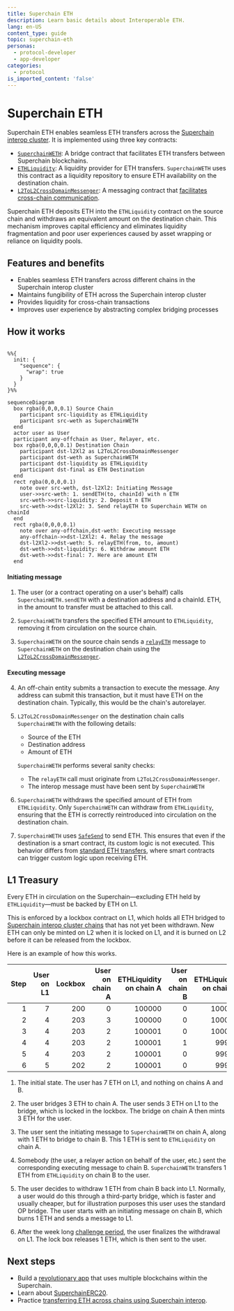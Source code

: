 ```yaml
---
title: Superchain ETH
description: Learn basic details about Interoperable ETH.
lang: en-US
content_type: guide
topic: superchain-eth
personas:
  - protocol-developer
  - app-developer
categories:
  - protocol
is_imported_content: 'false'
---
```




<InteropCallout />

# Superchain ETH

Superchain ETH enables seamless ETH transfers across the [Superchain interop cluster](/stack/interop/explainer#superchain-interop-cluster). It is implemented using three key contracts:

*   [`SuperchainWETH`](https://github.com/ethereum-optimism/optimism/blob/develop/packages/contracts-bedrock/src/L2/SuperchainWETH.sol): A bridge contract that facilitates ETH transfers between Superchain blockchains.
*   [`ETHLiquidity`](https://github.com/ethereum-optimism/optimism/blob/develop/packages/contracts-bedrock/src/L2/ETHLiquidity.sol): A liquidity provider for ETH transfers. 
`SuperchainWETH` uses this contract as a liquidity repository to ensure ETH availability on the destination chain.
*   [`L2ToL2CrossDomainMessenger`](https://github.com/ethereum-optimism/optimism/blob/develop/packages/contracts-bedrock/src/L2/L2ToL2CrossDomainMessenger.sol): A messaging contract that [facilitates cross-chain communication](/stack/interop/message-passing).

Superchain ETH deposits ETH into the `ETHLiquidity` contract on the source chain and withdraws an equivalent amount on the destination chain. 
This mechanism improves capital efficiency and eliminates liquidity fragmentation and poor user experiences caused by asset wrapping or reliance on liquidity pools.

## Features and benefits

*   Enables seamless ETH transfers across different chains in the Superchain interop cluster 
*   Maintains fungibility of ETH across the Superchain interop cluster 
*   Provides liquidity for cross-chain transactions
*   Improves user experience by abstracting complex bridging processes

## How it works

```mermaid

%%{
  init: {
    "sequence": {
      "wrap": true
    }
  }
}%%

sequenceDiagram
  box rgba(0,0,0,0.1) Source Chain
    participant src-liquidity as ETHLiquidity
    participant src-weth as SuperchainWETH
  end
  actor user as User
  participant any-offchain as User, Relayer, etc.  
  box rgba(0,0,0,0.1) Destination Chain
    participant dst-l2Xl2 as L2ToL2CrossDomainMessenger
    participant dst-weth as SuperchainWETH
    participant dst-liquidity as ETHLiquidity       
    participant dst-final as ETH Destination
  end
  rect rgba(0,0,0,0.1)
    note over src-weth, dst-l2Xl2: Initiating Message
    user->>src-weth: 1. sendETH(to, chainId) with n ETH
    src-weth->>src-liquidity: 2. Deposit n ETH
    src-weth->>dst-l2Xl2: 3. Send relayETH to Superchain WETH on chainId
  end
  rect rgba(0,0,0,0.1)
    note over any-offchain,dst-weth: Executing message
    any-offchain->>dst-l2Xl2: 4. Relay the message
    dst-l2Xl2->>dst-weth: 5. relayETH(from, to, amount)
    dst-weth->>dst-liquidity: 6. Withdraw amount ETH
    dst-weth->>dst-final: 7. Here are amount ETH
  end
```

#### Initiating message

1.  The user (or a contract operating on a user's behalf) calls `SuperchainWETH.sendETH` with a destination address and a chainId.
    ETH, in the amount to transfer must be attached to this call.

2.  `SuperchainWETH` transfers the specified ETH amount to `ETHLiquidity`, removing it from circulation on the source chain.

3.  `SuperchainWETH` on the source chain sends a [`relayETH`](https://github.com/ethereum-optimism/optimism/blob/develop/packages/contracts-bedrock/src/L2/SuperchainWETH.sol#L125-L145) message to `SuperchainWETH` on the destination chain using the [`L2ToL2CrossDomainMessenger`](/stack/interop/message-passing).

#### Executing message

4.  An off-chain entity submits a transaction to execute the message.
    Any address can submit this transaction, but it must have ETH on the destination chain.
    Typically, this would be the chain's autorelayer.

5.  `L2ToL2CrossDomainMessenger` on the destination chain calls `SuperchainWETH` with the following details:

    *   Source of the ETH
    *   Destination address
    *   Amount of ETH

    `SuperchainWETH` performs several sanity checks:

    *   The `relayETH` call must originate from `L2ToL2CrossDomainMessenger`.
    *   The interop message must have been sent by `SuperchainWETH`

6.  `SuperchainWETH` withdraws the specified amount of ETH from `ETHLiquidity`.
    Only `SuperchainWETH` can withdraw from `ETHLiquidity`, ensuring that the ETH is correctly reintroduced into circulation on the destination chain.

7.  `SuperchainWETH` uses [`SafeSend`](https://github.com/ethereum-optimism/optimism/blob/develop/packages/contracts-bedrock/src/universal/SafeSend.sol) to send ETH.
    This ensures that even if the destination is a smart contract, its custom logic is not executed.
This behavior differs from [standard ETH transfers](https://docs.base.org/base-learn/docs/address-and-payable/#receiving-ether-with-payable-addresses), where smart contracts can trigger custom logic upon receiving ETH.

## L1 Treasury

Every ETH in circulation on the Superchain—excluding ETH held by `ETHLiquidity`—must be backed by ETH on L1.

This is enforced by a lockbox contract on L1, which holds all ETH bridged to [Superchain interop cluster chains](/stack/interop/explainer#superchain-interop-cluster) that has not yet been withdrawn.
New ETH can only be minted on L2 when it is locked on L1, and it is burned on L2 before it can be released from the lockbox.

Here is an example of how this works.

| Step | User on L1 | Lockbox | User on chain A | ETHLiquidity on chain A | User on chain B | ETHLiquidity on chain B |
| ---: | ---------: | ------: | --------------: | ----------------------: | --------------: | ----------------------: |
|    1 |          7 |     200 |               0 |                  100000 |               0 |                  100000 |
|    2 |          4 |     203 |               3 |                  100000 |               0 |                  100000 |
|    3 |          4 |     203 |               2 |                  100001 |               0 |                  100000 |
|    4 |          4 |     203 |               2 |                  100001 |               1 |                   99999 |
|    5 |          4 |     203 |               2 |                  100001 |               0 |                   99999 |
|    6 |          5 |     202 |               2 |                  100001 |               0 |                   99999 |

1.  The initial state. The user has 7 ETH on L1, and nothing on chains A and B.

2.  The user bridges 3 ETH to chain A.
    The user sends 3 ETH on L1 to the bridge, which is locked in the lockbox.
    The bridge on chain A then mints 3 ETH for the user.

3.  The user sent the initiating message to `SuperchainWETH` on chain A, along with 1 ETH to bridge to chain B.
    This 1 ETH is sent to `ETHLiquidity` on chain A.

4.  Somebody (the user, a relayer action on behalf of the user, etc.) sent the corresponding executing message to chain B.
    `SuperchainWETH` transfers 1 ETH from `ETHLiquidity` on chain B to the user.

5.  The user decides to withdraw 1 ETH from chain B back into L1.
    Normally, a user would do this through a third-party bridge, which is faster and usually cheaper, but for illustration purposes this user uses the standard OP bridge.
    The user starts with an initiating message on chain B, which burns 1 ETH and sends a message to L1.

6.  After the week long [challenge period](/connect/resources/glossary#challenge-period), the user finalizes the withdrawal on L1.
    The lock box releases 1 ETH, which is then sent to the user.

## Next steps

*   Build a [revolutionary app](/app-developers/get-started) that uses multiple blockchains within the Superchain.
*   Learn about [SuperchainERC20](/stack/interop/superchain-erc20).
*   Practice [transferring ETH across chains using Superchain interop](/stack/interop/tutorials/bridge-crosschain-eth).
